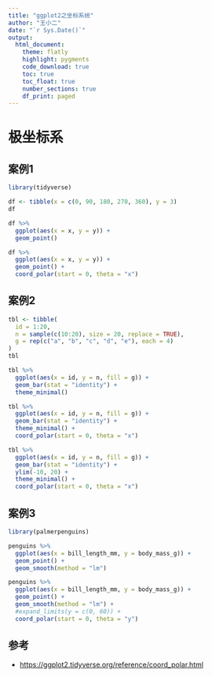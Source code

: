 ```yaml
---
title: "ggplot2之坐标系统"
author: "王小二"
date: "`r Sys.Date()`"
output: 
  html_document:
    theme: flatly
    highlight: pygments
    code_download: true
    toc: true
    toc_float: true
    number_sections: true
    df_print: paged
---
```



# 极坐标系

## 案例1
```r
library(tidyverse)

df <- tibble(x = c(0, 90, 180, 270, 360), y = 3)
df
```


```r
df %>% 
  ggplot(aes(x = x, y = y)) + 
  geom_point()
```


```r
df %>% 
  ggplot(aes(x = x, y = y)) + 
  geom_point() +
  coord_polar(start = 0, theta = "x")
```


## 案例2
```r
tbl <- tibble(
  id = 1:20,
  n = sample(c(10:20), size = 20, replace = TRUE),
  g = rep(c("a", "b", "c", "d", "e"), each = 4)
)  
tbl
```


```r
tbl %>% 
  ggplot(aes(x = id, y = n, fill = g)) + 
  geom_bar(stat = "identity") +
  theme_minimal()
```


```r
tbl %>% 
  ggplot(aes(x = id, y = n, fill = g)) + 
  geom_bar(stat = "identity") +
  theme_minimal() +
  coord_polar(start = 0, theta = "x")
```

```r
tbl %>% 
  ggplot(aes(x = id, y = n, fill = g)) + 
  geom_bar(stat = "identity") +
  ylim(-10, 20) +
  theme_minimal() +
  coord_polar(start = 0, theta = "x")
```


## 案例3
```r
library(palmerpenguins)

penguins %>% 
  ggplot(aes(x = bill_length_mm, y = body_mass_g)) +
  geom_point() +
  geom_smooth(method = "lm") 
```


```r
penguins %>% 
  ggplot(aes(x = bill_length_mm, y = body_mass_g)) +
  geom_point() +
  geom_smooth(method = "lm") +
  #expand_limits(y = c(0, 60)) +
  coord_polar(start = 0, theta = "y")
```



## 参考

- <https://ggplot2.tidyverse.org/reference/coord_polar.html>